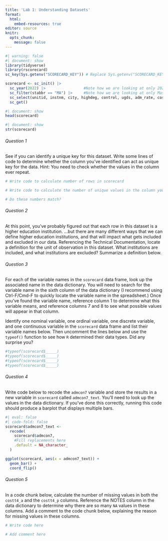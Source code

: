 ```yaml
---
title: 'Lab 1: Understanding Datasets'
format:
  html:
    embed-resources: true
editor: source
knitr:
  opts_chunk:
    message: false
---
```


```r
#| warning: false
#| document: show
library(tidyverse)
library(rscorecard)
sc_key(Sys.getenv("SCORECARD_KEY")) # Replace Sys.getenv("SCORECARD_KEY") here with your API Key in quotation marks

scorecard <- sc_init() |>
  sc_year(2022) |>                 #Note how we are looking at only 2022 data here!
  sc_filter(stabbr == "MA") |>     #Note how we are looking at only Massachusetts data here!
  sc_select(unitid, instnm, city, highdeg, control, ugds, adm_rate, costt4_a, costt4_p, pcip27, pctfloan, admcon7, wdraw_orig_yr2_rt, cdr3) |>
  sc_get()
```
```r
#| document: show
head(scorecard)
```
```r
#| document: show
str(scorecard)
```
###### Question 1
See if you can identify a unique key for this dataset. Write some lines of code to determine whether the column you've identified can act as unique key for the data. Hint: You need to check whether the values in the column ever repeat.

```r
# Write code to calculate number of rows in scorecard

# Write code to calculate the number of unique values in the column you've identified as a unique key 

# Do these numbers match?
```
###### Question 2
At this point, you've probably figured out that each row in this dataset is a higher education institution. ...but there are many different ways that we can define higher education institutions, and that will impact what gets included and excluded in our data. Referencing the Technical Documentation, locate a definition for the unit of observation in this dataset. What institutions are included, and what institutions are excluded? Summarize a definition below.

###### Question 3
For each of the variable names in the `scorecard` data frame, look up the associated name in the data dictionary. You will need to search for the variable name in the sixth column of the data dictionary (I recommend using Ctrl-F/Cmd-F to quickly locate the variable name in the spreadsheet.) Once you've found the variable name, reference column 1 to determine what this variable means, and reference columns 7 and 8 to see what possible values will appear in that column.

Identify one nominal variable, one ordinal variable, one discrete variable, and one continuous variable in the `scorecard` data frame and list their variable names below. Then uncomment the lines below and use the `typeof()` function to see how `R` determined their data types. Did any surprise you?

```r
#typeof(scorecard$_____)
#typeof(scorecard$_____)
#typeof(scorecard$_____)
#typeof(scorecard$_____)
```
###### Question 4
Write code below to recode the `admcon7` variable and store the results in a new variable in `scorecard` called `admcon7_text`. You'll need to look up the values in the data dictionary. If you've done this correctly, running this code should produce a barplot that displays multiple bars.

```r
#| eval: false
#| code-fold: false
scorecard$admcon7_text <-
  recode(
    scorecard$admcon7, 
    #Fill replacements here
    .default = NA_character_
  )

ggplot(scorecard, aes(x = admcon7_text)) +
  geom_bar() +
  coord_flip()
```
###### Question 5
In a code chunk below, calculate the number of missing values in both the `costt4_a` and the `costt4_p` columns. Reference the NOTES column in the data dictionary to determine why there are so many `NA` values in these columns. Add a comment to the code chunk below, explaining the reason for missing values in these columns.

```r
# Write code here

# Add comment here
```
